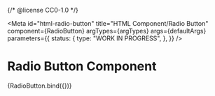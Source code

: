 {/* @license CC0-1.0 */}


<Meta
  id="html-radio-button"
  title="HTML Component/Radio Button"
  component={RadioButton}
  argTypes={argTypes}
  args={defaultArgs}
  parameters={{
    status: {
      type: "WORK IN PROGRESS",
    },
  }}
/>

# Radio Button Component

<Canvas>
  <Story name="Default">{RadioButton.bind({})}</Story>
</Canvas>

<ArgsTable story="Default" />
